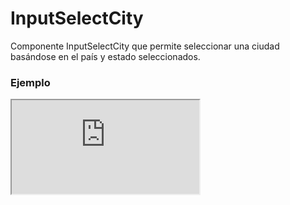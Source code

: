 # InputSelectCity

Componente InputSelectCity que permite seleccionar una ciudad basándose en el país y estado seleccionados.


### Ejemplo

<Iframe minHeightIframe="30dvh" src="https://fenextjs-component-storybook.vercel.app/iframe.html?args=&id=input-inputselectcity--index&viewMode=story" />

### Importación

Para importar el componente InputSelectCity, se puede hacer desde fenextjs

```tsx copy
import { InputSelectCity } from "fenextjs";
```

### Parámetros

| Parámetro | Tipo | Requerido | Default | Descripcion |
| --------- | ---- | --------- | ------- | ----------- |
| country | CountryProps | no | undefined | El país seleccionado, utilizado para filtrar las ciudades disponibles. |
| state | StateProps | no | undefined | El estado seleccionado, utilizado para filtrar las ciudades disponibles. |
| ...props | InputSelectTProps\<CityProps\> | no |  | Cualquier otra propiedad que extiende de InputSelectTProps. |

### Storybook

Para ver el storybook del componente lo puede hacer con este [link](https://fenextjs-component-storybook.vercel.app/?path=/story/input-inputselectcity--index)

### Usos

- Básico

```tsx copy

<InputSelectCity
    country={{ name: "United States", isoCode: "US" }}
    state={{ name: "California", isoCode: "CA" }}
/>
```

- InputSelectCity sin estado

```tsx copy

<InputSelectCity
    country={{ name: "United States", isoCode: "US" }}
/>
```

- InputSelectCity con todas las ciudades

```tsx copy

<InputSelectCity />
```


